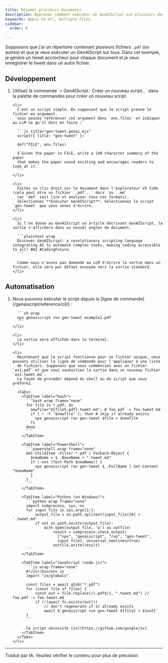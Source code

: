 ```yaml
---
title: Résumer plusieurs documents
description: Apprenez comment exécuter un GenAIScript sur plusieurs documents
keywords: Apply to all, multiple files
sidebar:
  order: 8

---
```



Supposons que j'ai un répertoire contenant plusieurs fichiers `.pdf` (ou autres) et que je veux exécuter un GenAIScript sur tous.
Dans cet exemple, je génère un tweet accrocheur pour chaque document et je veux enregistrer le tweet dans un autre fichier.

## Développement

<Steps>
  <ol>
    <li>
      Utilisez la commande `> GenAIScript : Créer un nouveau script...` dans la palette de commandes pour créer un nouveau script.
    </li>

    <li>
      C'est un script simple. En supposant que le script prenne le fichier en argument,
      vous pouvez référencer cet argument dans `env.files` et indiquer au LLM ce qu'il doit en faire :

      ```js title="gen-tweet.genai.mjs"
      script({ title: "gen-tweet" })

      def("FILE", env.files)

      $`Given the paper in FILE, write a 140 character summary of the paper 
      that makes the paper sound exciting and encourages readers to look at it.`
      ```
    </li>

    <li>
      Faites un clic droit sur le document dans l'explorateur VS Code (cela peut être un fichier `.pdf`, `.docx` ou `.md`
      car `def` sait lire et analyser tous ces formats).
      Sélectionnez **Exécuter GenAIScript**. Sélectionnez le script `gen-tweet` que vous venez d'écrire.
    </li>

    <li>
      Si l'on donne au GenAIScript un article décrivant GenAIScript, la sortie s'affichera dans un nouvel onglet de document.

      ```plaintext wrap
      Discover GenAIScript: a revolutionary scripting language integrating AI to automate complex tasks, making coding accessible to all! #AI #CodingFuture
      ```

      Comme nous n'avons pas demandé au LLM d'écrire la sortie dans un fichier, elle sera par défaut envoyée vers la sortie standard.
    </li>
  </ol>
</Steps>

## Automatisation

<Steps>
  <ol>
    <li>
      Nous pouvons exécuter le script depuis la [ligne de commande](/genaiscript/reference/cli/) :

      ```sh wrap
      npx genaiscript run gen-tweet example1.pdf
      ```
    </li>

    <li>
      La sortie sera affichée dans le terminal.
    </li>

    <li>
      Maintenant que le script fonctionne pour un fichier unique, nous pouvons utiliser la ligne de commande pour l'appliquer à une liste
      de fichiers. Supposons que vous commenciez avec un fichier `ex1.pdf` et que vous souhaitiez la sortie dans un nouveau fichier `ex1.tweet.md`.
      La façon de procéder dépend du shell ou du script que vous préférez.

      <Tabs>
        <TabItem label="bash">
          ```bash wrap frame="none"
          for file in *.pdf; do
            newfile="${file%.pdf}.tweet.md"; # foo.pdf -> foo.tweet.md
            if [ ! -f "$newfile" ]; then # skip if already exists
              npx genaiscript run gen-tweet $file > $newfile
            fi
          done
          ```
        </TabItem>

        <TabItem label="PowerShell">
          ```powershell wrap frame="none"
          Get-ChildItem -Filter *.pdf | ForEach-Object {
            $newName = $_.BaseName + ".tweet.md"
            if (-not (Test-Path $newName)) {
              npx genaiscript run gen-tweet $_.FullName | Set-Content "$newName"
            }
          }
          ```
        </TabItem>

        <TabItem label="Python (on Windows)">
          ```python wrap frame="none"
          import subprocess, sys, os
          for input_file in sys.argv[1:]:
              output_file = os.path.splitext(input_file)[0] + '.tweet.md'
              if not os.path.exists(output_file):
                  with open(output_file, 'w') as outfile:
                      result = subprocess.check_output(
                        ["npx", "genaiscript", "run", "gen-tweet",
                        input_file], universal_newlines=True)
                      outfile.write(result)
          ```
        </TabItem>

        <TabItem label="JavaScript (node.js)">
          ```js wrap frame="none"
          #!/usr/bin/env zx
          import "zx/globals"

          const files = await glob("*.pdf")
          for (const file of files) {
              const out = file.replace(/\.pdf$/i, ".tweet.md") // foo.pdf -> foo.tweet.md
              if (!(await fs.exists(out)))
                  // don't regenerate if it already exists
                  await $`genaiscript run gen-tweet ${file} > ${out}`
          }
          ```

          Ce script nécessite [zx](https://github.com/google/zx).
        </TabItem>
      </Tabs>
    </li>
  </ol>
</Steps>

<hr />

Traduit par IA. Veuillez vérifier le contenu pour plus de précision.
